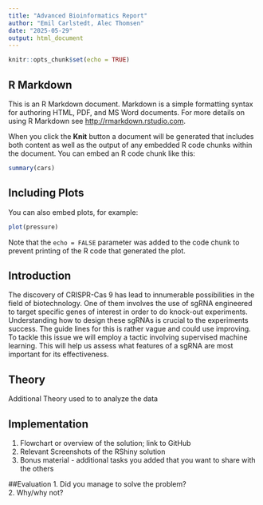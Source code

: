 ```yaml
---
title: "Advanced Bioinformatics Report"
author: "Emil Carlstedt, Alec Thomsen"
date: "2025-05-29"
output: html_document
---
```


```r
knitr::opts_chunk$set(echo = TRUE)
```

## R Markdown

This is an R Markdown document. Markdown is a simple formatting syntax for authoring HTML, PDF, and MS Word documents. For more details on using R Markdown see <http://rmarkdown.rstudio.com>.

When you click the **Knit** button a document will be generated that includes both content as well as the output of any embedded R code chunks within the document. You can embed an R code chunk like this:

```r
summary(cars)
```

## Including Plots

You can also embed plots, for example:

```r
plot(pressure)
```

Note that the `echo = FALSE` parameter was added to the code chunk to prevent printing of the R code that generated the plot.

## Introduction
The discovery of CRISPR-Cas 9 has lead to innumerable possibilities in the field of biotechnology. One of them involves the use of sgRNA engineered to target specific genes of interest in order to do knock-out experiments. Understanding how to design these sgRNAs is crucial to the experiments success. The guide lines for this is rather vague and could use improving.  
To tackle this issue we will employ a tactic involving supervised machine learning. This will help us assess what features of a sgRNA are most important for its effectiveness.

## Theory
Additional Theory used to to analyze the data

## Implementation
1. Flowchart or overview of the solution; link to GitHub  
2. Relevant Screenshots of the RShiny solution  
3. Bonus material - additional tasks you added that you want to share with the others

##Evaluation
1. Did you manage to solve the problem?  
2. Why/why not?